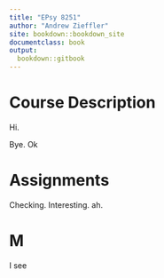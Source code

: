 ```yaml
---
title: "EPsy 8251"
author: "Andrew Zieffler"
site: bookdown::bookdown_site
documentclass: book
output:
  bookdown::gitbook
---
```


# Course Description

Hi.

Bye. Ok


# Assignments

Checking. Interesting. ah.


# M

I see

